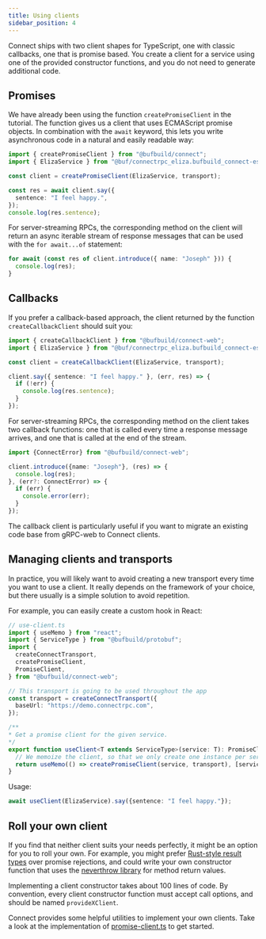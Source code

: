 ```yaml
---
title: Using clients
sidebar_position: 4
---
```


Connect ships with two client shapes for TypeScript, one with classic callbacks,
one that is promise based. You create a client for a service using one of the
provided constructor functions, and you do not need to generate additional
code.


## Promises

We have already been using the function `createPromiseClient` in the
tutorial. The function gives us a client that uses ECMAScript promise objects.
In combination with the `await` keyword, this lets you write asynchronous
code in a natural and easily readable way:

```ts
import { createPromiseClient } from "@bufbuild/connect";
import { ElizaService } from "@buf/connectrpc_eliza.bufbuild_connect-es/connectrpc/eliza/v1/eliza_connect";

const client = createPromiseClient(ElizaService, transport);

const res = await client.say({
  sentence: "I feel happy.",
});
console.log(res.sentence);
```

For server-streaming RPCs, the corresponding method on the client will return
an async iterable stream of response messages that can be used with the
`for await...of` statement:

```ts
for await (const res of client.introduce({ name: "Joseph" })) {
  console.log(res);
}
```

## Callbacks

If you prefer a callback-based approach, the client returned by the function
`createCallbackClient` should suit you:

```ts
import { createCallbackClient } from "@bufbuild/connect-web";
import { ElizaService } from "@buf/connectrpc_eliza.bufbuild_connect-es/connectrpc/eliza/v1/eliza_connect";

const client = createCallbackClient(ElizaService, transport);

client.say({ sentence: "I feel happy." }, (err, res) => {
  if (!err) {
    console.log(res.sentence);
  }
});
```

For server-streaming RPCs, the corresponding method on the client takes two
callback functions: one that is called every time a response message arrives,
and one that is called at the end of the stream.

```ts
import {ConnectError} from "@bufbuild/connect-web";

client.introduce({name: "Joseph"}, (res) => {
  console.log(res);
}, (err?: ConnectError) => {
  if (err) {
    console.error(err);
  }
});
```

The callback client is particularly useful if you want to migrate an existing
code base from gRPC-web to Connect clients.


## Managing clients and transports

In practice, you will likely want to avoid creating a new transport every time
you want to use a client. It really depends on the framework of your choice,
but there usually is a simple solution to avoid repetition.

For example, you can easily create a custom hook in React:

```ts
// use-client.ts
import { useMemo } from "react";
import { ServiceType } from "@bufbuild/protobuf";
import {
  createConnectTransport,
  createPromiseClient,
  PromiseClient,
} from "@bufbuild/connect-web";

// This transport is going to be used throughout the app
const transport = createConnectTransport({
  baseUrl: "https://demo.connectrpc.com",
});

/**
* Get a promise client for the given service.
*/
export function useClient<T extends ServiceType>(service: T): PromiseClient<T> {
  // We memoize the client, so that we only create one instance per service.
  return useMemo(() => createPromiseClient(service, transport), [service]);
}
```

Usage:

```ts
await useClient(ElizaService).say({sentence: "I feel happy."});
```

## Roll your own client

If you find that neither client suits your needs perfectly, it might be an
option for you to roll your own. For example, you might prefer [Rust-style
result types](https://doc.rust-lang.org/rust-by-example/error/result.html)
over promise rejections, and could write your own constructor function that
uses the [neverthrow library](https://github.com/supermacro/neverthrow) for
method return values.

Implementing a client constructor takes about 100 lines of code. By
convention, every client constructor function must accept call options, and
should be named `provideXClient`.

Connect provides some helpful utilities to implement your own clients.
Take a look at the implementation of [promise-client.ts](https://github.com/connectrpc/connect-es/blob/1c1dc4cfd300e120d07a486f488d5693139f9dee/packages/connect/src/promise-client.ts#L35)
to get started.

